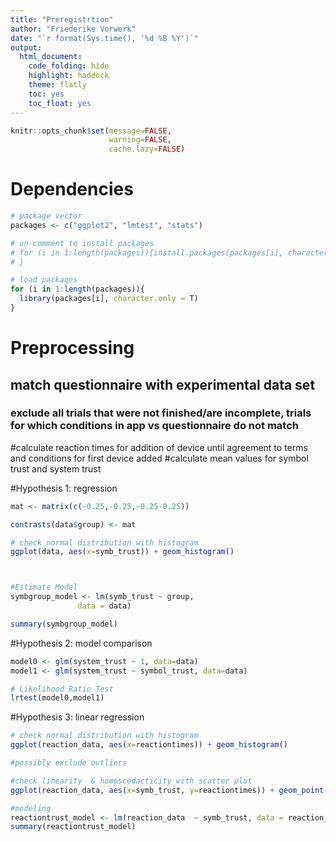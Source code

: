 ---
title: "Preregistrtion"
author: "Friederike Vorwerk"
date: "`r format(Sys.time(), '%d %B %Y')`"
output:
  html_document:
    code_folding: hide
    highlight: haddock
    theme: flatly
    toc: yes
    toc_float: yes
---

```{r, include=FALSE}
knitr::opts_chunk$set(message=FALSE,
                      warning=FALSE,
                      cache.lazy=FALSE)
```

# Dependencies

```{r}
# package vector
packages <- c("ggplot2", "lmtest", "stats")

# un-comment to install packages
# for (i in 1:length(packages)){install.packages(packages[i], character.only = T)
# }

# load packages
for (i in 1:length(packages)){
  library(packages[i], character.only = T)
}
```
# Preprocessing
## match questionnaire with experimental data set
### exclude all trials that were not finished/are incomplete, trials for which conditions in app vs questionnaire do not match
#calculate reaction times for addition of device until agreement to terms and conditions for first device added
#calculate mean values for symbol trust and system trust


#Hypothesis 1: regression
```{r}

mat <- matrix(c(-0.25,-0.25,-0.25-0.25))

contrasts(data$group) <- mat

# check normal distribution with histogram
ggplot(data, aes(x=symb_trust)) + geom_histogram()



#Estimate Model
symbgroup_model <- lm(symb_trust ~ group,
               data = data)

summary(symbgroup_model)
```

#Hypothesis 2: model comparison
```{r}
model0 <- glm(system_trust ~ 1, data=data)
model1 <- glm(system_trust ~ symbol_trust, data=data)

# Likelihood Ratio Test
lrtest(model0,model1)
```


#Hypothesis 3: linear regression
```{r}
# check normal distribution with histogram
ggplot(reaction_data, aes(x=reactiontimes)) + geom_histogram()

#possibly exclude outliers

#check linearity  & homoscedacticity with scatter plot
ggplot(reaction_data, aes(x=symb_trust, y=reactiontimes)) + geom_point()

#modeling
reactiontrust_model <- lm(reaction_data  ~ symb_trust, data = reaction_data)
summary(reactiontrust_model)
```
